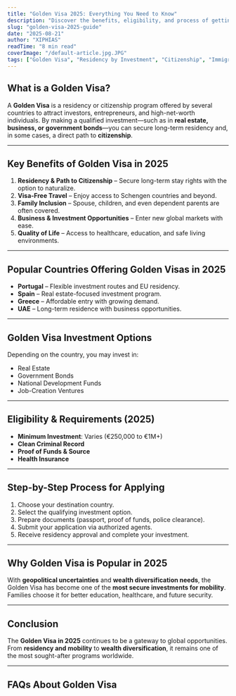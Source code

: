 ```yaml
---
title: "Golden Visa 2025: Everything You Need to Know"
description: "Discover the benefits, eligibility, and process of getting a Golden Visa in 2025. Learn why investors and families are choosing Golden Visas for global mobility and citizenship."
slug: "golden-visa-2025-guide"
date: "2025-08-21"
author: "XIPHIAS"
readTime: "8 min read"
coverImage: "/default-article.jpg.JPG"
tags: ["Golden Visa", "Residency by Investment", "Citizenship", "Immigration 2025", "Express Entry 2025",]
---
```


## What is a Golden Visa?  
A **Golden Visa** is a residency or citizenship program offered by several countries to attract investors, entrepreneurs, and high-net-worth individuals. By making a qualified investment—such as in **real estate, business, or government bonds**—you can secure long-term residency and, in some cases, a direct path to **citizenship**.  

---

## Key Benefits of Golden Visa in 2025  

1. **Residency & Path to Citizenship** – Secure long-term stay rights with the option to naturalize.  
2. **Visa-Free Travel** – Enjoy access to Schengen countries and beyond.  
3. **Family Inclusion** – Spouse, children, and even dependent parents are often covered.  
4. **Business & Investment Opportunities** – Enter new global markets with ease.  
5. **Quality of Life** – Access to healthcare, education, and safe living environments.  

---

## Popular Countries Offering Golden Visas in 2025  
- **Portugal** – Flexible investment routes and EU residency.  
- **Spain** – Real estate-focused investment program.  
- **Greece** – Affordable entry with growing demand.  
- **UAE** – Long-term residence with business opportunities.  

---

## Golden Visa Investment Options  
Depending on the country, you may invest in:  
- Real Estate  
- Government Bonds  
- National Development Funds  
- Job-Creation Ventures  

---

## Eligibility & Requirements (2025)  
- **Minimum Investment**: Varies (€250,000 to €1M+)  
- **Clean Criminal Record**  
- **Proof of Funds & Source**  
- **Health Insurance**  

---

## Step-by-Step Process for Applying  
1. Choose your destination country.  
2. Select the qualifying investment option.  
3. Prepare documents (passport, proof of funds, police clearance).  
4. Submit your application via authorized agents.  
5. Receive residency approval and complete your investment.  

---

## Why Golden Visa is Popular in 2025  
With **geopolitical uncertainties** and **wealth diversification needs**, the Golden Visa has become one of the **most secure investments for mobility**. Families choose it for better education, healthcare, and future security.  

---

## Conclusion  
The **Golden Visa in 2025** continues to be a gateway to global opportunities. From **residency and mobility** to **wealth diversification**, it remains one of the most sought-after programs worldwide.  

---

## FAQs About Golden Visa  

<FAQItem 
  question="Is the Golden Visa permanent?" 
  answer="Residency is renewable and may lead to citizenship." 
/>  

<FAQItem 
  question="Can I include my whole family?" 
  answer="Yes, most programs include spouse, children, and dependent parents." 
/>  

<FAQItem 
  question="Which is the cheapest Golden Visa program?" 
  answer="Greece currently offers the lowest investment threshold (around €250,000)." 
/>  
